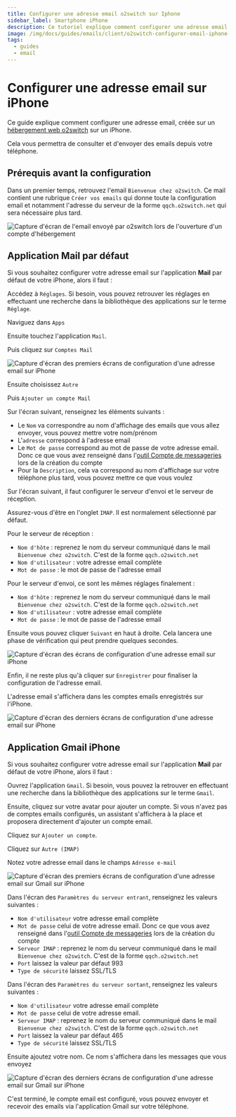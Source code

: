 ```yaml
---
title: Configurer une adresse email o2switch sur Iphone
sidebar_label: Smartphone iPhone
description: Ce tutoriel explique comment configurer une adresse email o2switch sur un iPhone
image: /img/docs/guides/emails/client/o2switch-configurer-email-iphone-2.png
tags:
  - guides
  - email
---
```


# Configurer une adresse email sur iPhone 

Ce guide explique comment configurer une adresse email, créée sur un [hébergement web
o2switch](https://www.o2switch.fr/hebergement-illimite/) sur un iPhone.

Cela vous permettra de consulter et d'envoyer des emails depuis votre téléphone.

## Prérequis avant la configuration


Dans un premier temps, retrouvez l'email `Bienvenue chez o2switch`. Ce mail contient une rubrique `Créer vos emails` qui
donne toute la configuration email et notamment l'adresse du serveur de la forme `qqch.o2switch.net` qui sera nécessaire
plus tard.



<Image
    src="/img/docs/guides/emails/client/mail-bienvenue-configuration.png"
    title="Le mail Bienvenue chez o2switch contient toute la configuration à utiliser pour les emails"
    caption="Le mail bienvenue chez o2switch contient la configuration à utiliser"
    alt="Capture d'écran de l'email envoyé par o2switch lors de l'ouverture d'un compte d'hébergement"
/>


## Application Mail par défaut 

Si vous souhaitez configurer votre adresse email sur l'application  **Mail** par défaut de votre iPhone, alors il faut :

<Badge text="1" type="danger" /> Accédez à `Réglages`. Si besoin, vous pouvez retrouver les réglages en effectuant 
une recherche dans la bibliothèque des applications sur le terme `Réglage`.

<Badge text="2" type="danger" /> Naviguez dans `Apps` 

<Badge text="3" type="danger" /> Ensuite touchez l'application `Mail`. 

<Badge text="4" type="danger" /> Puis cliquez sur `Comptes Mail`

<Image
    src="/img/docs/guides/emails/client/o2switch-configurer-email-iphone-1.png"
    title="Première étape de la configuration d'une adresse email sur iPhone"
    caption="Première étape dans la configuration de l'adresse email o2switch sur iPhone"
    alt="Capture d'écran des premiers écrans de configuration d'une adresse email sur iPhone"
/>

<Badge text="5" type="danger" /> Ensuite choisissez `Autre`

<Badge text="6" type="danger" /> Puis `Ajouter un compte Mail`

<Badge text="7" type="danger" /> Sur l'écran suivant, renseignez les éléments suivants : 
- Le `Nom` va correspondre au nom d'affichage des emails que vous allez envoyer, vous pouvez mettre votre nom/prénom
- L'`adresse` correspond à l'adresse email 
- Le `Mot de passe` correspond au mot de passe de votre adresse email. Donc ce que vous avez renseigné dans l'[outil
Compte de messageries](/cpanel/emails/adresse-email) lors de la création du compte
- Pour la `Description`, cela va correspond au nom d'affichage sur votre téléphone plus tard, vous pouvez mettre ce que
vous voulez 

<Badge text="8" type="danger" /> Sur l'écran suivant, il faut configurer le serveur d'envoi et le serveur de réception.

Assurez-vous d'être en l'onglet `IMAP`. Il est normalement sélectionné par défaut.

Pour le serveur de réception : 
- `Nom d'hôte` : reprenez le nom du serveur communiqué dans le mail `Bienvenue chez o2switch`. C'est de la forme 
`qqch.o2switch.net`
- `Nom d'utilisateur` : votre adresse email complète 
- `Mot de passe` : le mot de passe de l'adresse email 

Pour le serveur d'envoi, ce sont les mêmes réglages finalement : 
- `Nom d'hôte` : reprenez le nom du serveur communiqué dans le mail `Bienvenue chez o2switch`. C'est de la forme 
`qqch.o2switch.net`
- `Nom d'utilisateur` : votre adresse email complète 
- `Mot de passe` : le mot de passe de l'adresse email 

Ensuite vous pouvez cliquer `Suivant` en haut à droite. Cela lancera une phase de vérification qui peut prendre quelques
secondes.

<Image
    src="/img/docs/guides/emails/client/o2switch-configurer-email-iphone-2.png"
    title="Deuxième étape de la configuration d'une adresse email sur iPhone"
    caption="Deuxième étape dans la configuration de l'adresse email o2switch sur iPhone"
    alt="Capture d'écran des écrans de configuration d'une adresse email sur iPhone"
/>

<Badge text="9" type="danger" /> Enfin, il ne reste plus qu'à cliquer sur `Enregistrer` pour finaliser la configuration
de l'adresse email.

L'adresse email s'affichera dans les comptes emails enregistrés sur l'iPhone.

<Image
    src="/img/docs/guides/emails/client/o2switch-configurer-email-iphone-3.png"
    title="Dernière étape de la configuration d'une adresse email sur iPhone"
    caption="Dernière étape dans la configuration de l'adresse email o2switch sur iPhone"
    alt="Capture d'écran des derniers écrans de configuration d'une adresse email sur iPhone"
/>

## Application Gmail iPhone 

Si vous souhaitez configurer votre adresse email sur l'application  **Mail** par défaut de votre iPhone, alors il faut :

<Badge text="1" type="warning" /> Ouvrez l'application `Gmail`. Si besoin, vous pouvez la retrouver en effectuant une
recherche dans la bibliothèque des applications sur le terme `Gmail`.

<Badge text="2" type="warning" /> Ensuite, cliquez sur votre avatar pour ajouter un compte. Si vous n'avez pas de 
comptes emails configurés, un assistant s'affichera à la place et proposera directement d'ajouter un compte email. 

<Badge text="3" type="warning" /> Cliquez sur `Ajouter un compte`.

<Badge text="4" type="warning" /> Cliquez sur `Autre (IMAP)`

<Badge text="5" type="warning" /> Notez votre adresse email dans le champs `Adresse e-mail`

<Image
    src="/img/docs/guides/emails/client/o2switch-email-iphone-gmail-1.png"
    title="Première étape de la configuration d'une adresse email sur Gmail sur iPhone"
    caption="Première étape dans la configuration de l'adresse email o2switch sur Gmail sur iPhone"
    alt="Capture d'écran des premiers écrans de configuration d'une adresse email sur Gmail sur iPhone"
/>

<Badge text="6" type="warning" /> Dans l'écran des `Paramètres du serveur entrant`, renseignez les valeurs suivantes :
- `Nom d'utilisateur` votre adresse email complète 
- `Mot de passe` celui de votre adresse email. Donc ce que vous avez renseigné dans l'[outil Compte de
  messageries](/cpanel/emails/adresse-email) lors de la création du compte
- `Serveur IMAP` : reprenez le nom du serveur communiqué dans le mail `Bienvenue chez o2switch`. C'est de la forme 
`qqch.o2switch.net`
- `Port` laissez la valeur par défaut 993 
- `Type de sécurité` laissez SSL/TLS 

<Badge text="7" type="warning" /> Dans l'écran des `Paramètres du serveur sortant`, renseignez les valeurs suivantes :
- `Nom d'utilisateur` votre adresse email complète 
- `Mot de passe` celui de votre adresse email. 
- `Serveur IMAP` : reprenez le nom du serveur communiqué dans le mail `Bienvenue chez o2switch`. C'est de la forme 
`qqch.o2switch.net`
- `Port` laissez la valeur par défaut 465 
- `Type de sécurité` laissez SSL/TLS 

<Badge text="8" type="warning" /> Ensuite ajoutez votre nom. Ce nom s'affichera dans les messages que vous envoyez

<Image
    src="/img/docs/guides/emails/client/o2switch-email-iphone-gmail-2.png"
    title="Dernière étape de la configuration d'une adresse email sur Gmail sur iPhone"
    caption="Dernière étape dans la configuration de l'adresse email o2switch sur Gmail sur iPhone"
    alt="Capture d'écran des derniers écrans de configuration d'une adresse email sur Gmail sur iPhone"
/>

C'est terminé, le compte email est configuré, vous pouvez envoyer et recevoir des emails via l'application Gmail sur
votre téléphone. 
